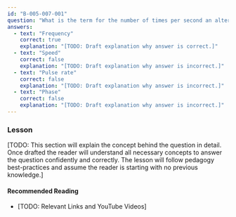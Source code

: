 ```yaml
---
id: "B-005-007-001"
question: "What is the term for the number of times per second an alternating current completes a positive to negative cycle?"
answers:
  - text: "Frequency"
    correct: true
    explanation: "[TODO: Draft explanation why answer is correct.]"
  - text: "Speed"
    correct: false
    explanation: "[TODO: Draft explanation why answer is incorrect.]"
  - text: "Pulse rate"
    correct: false
    explanation: "[TODO: Draft explanation why answer is incorrect.]"
  - text: "Phase"
    correct: false
    explanation: "[TODO: Draft explanation why answer is incorrect.]"
---
```


### Lesson

[TODO: This section will explain the concept behind the question in detail. Once drafted the reader will understand all necessary concepts to answer the question confidently and correctly. The lesson will follow pedagogy best-practices and assume the reader is starting with no previous knowledge.]

#### Recommended Reading

- [TODO: Relevant Links and YouTube Videos]
